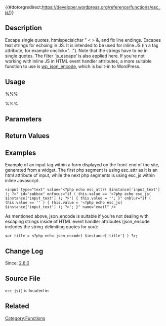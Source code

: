 {{#dotorgredirect:https://developer.wordpress.org/reference/functions/esc_js/}}

== Description ==

Escape single quotes, htmlspecialchar " < > &, and fix line endings.
Escapes text strings for echoing in JS. It is intended to be used for inline JS (in a tag attribute, for example onclick="…"). Note that the strings have to be in single quotes. The filter ‘js_escape’ is also applied here. If you're not working with inline JS in HTML event handler attributes, a more suitable function to use is [https://developer.wordpress.org/reference/functions/wp_json_encode/ wp_json_encode], which is built-in to WordPress.

== Usage ==
%%%<?php esc_js( $text ) ?>%%%
== Parameters ==

{{Parameter|$text|string|Text to escape}}

== Return Values ==

{{Return||string|Escaped js string.}}

== Examples ==
<!-- Need creative examples. Feel free to link to external examples. -->
Example of an input tag within a form displayed on the front-end of the site, generated from a widget. The first php segment is using esc_attr as it is an html attribute of input, while the next php segments is using esc_js within inline Javascript.

<pre>
<input type="text" value="<?php echo esc_attr( $instance['input_text'] ); ?>" id="subbox" onfocus="if ( this.value == '<?php echo esc_js( $instance['input_text'] ); ?>') { this.value = ''; }" onblur="if ( this.value == '' ) { this.value = '<?php echo esc_js( $instance['input_text'] ); ?>'; }" name="email" /></pre>

As mentioned above, json_encode is suitable if you're not dealing with escaping strings inside of HTML event handler attributes (json_encode includes the string-delimiting quotes for you):

<pre>var title = <?php echo json_encode( $instance['title'] ) ?>;</pre>

== Change Log ==

Since: [[Version 2.8|2.8.0]]

== Source File ==

<tt>esc_js()</tt> is located in {{Trac|wp-includes/formatting.php}}

== Related ==

{{Esc Tags}}

{{Tag Footer}}

[[Category:Functions]]